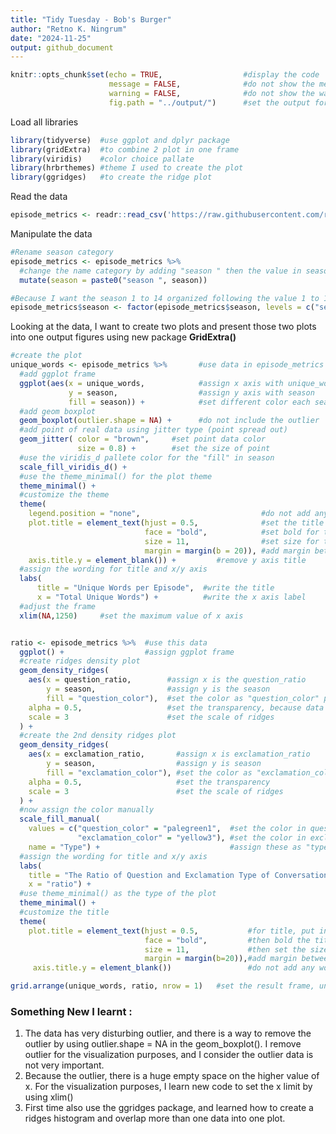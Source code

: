 ```yaml
---
title: "Tidy Tuesday - Bob's Burger"
author: "Retno K. Ningrum"
date: "2024-11-25"
output: github_document
---
```


```r
knitr::opts_chunk$set(echo = TRUE,                  #display the code
                      message = FALSE,              #do not show the message
                      warning = FALSE,              #do not show the warning
                      fig.path = "../output/")      #set the output for image
```

Load all libraries
```r
library(tidyverse)  #use ggplot and dplyr package 
library(gridExtra)  #to combine 2 plot in one frame
library(viridis)    #color choice pallate
library(hrbrthemes) #theme I used to create the plot
library(ggridges)   #to create the ridge plot
```
Read the data
```r
episode_metrics <- readr::read_csv('https://raw.githubusercontent.com/rfordatascience/tidytuesday/master/data/2024/2024-11-19/episode_metrics.csv')
```

Manipulate the data
```r
#Rename season category
episode_metrics <- episode_metrics %>%
  #change the name category by adding "season " then the value in season
  mutate(season = paste0("season ", season))  

#Because I want the season 1 to 14 organized following the value 1 to 14, then I have to change the data type into factor then arrange their level.
episode_metrics$season <- factor(episode_metrics$season, levels = c("season 1", "season 2", "season 3", "season 4", "season 5", "season 6", "season 7", "season 8", "season 9", "season 10", "season 11", "season 12", "season 13", "season 14"))
```

Looking at the data, I want to create two plots and present those two plots into one output figures using new package **GridExtra()**
```r

#create the plot
unique_words <- episode_metrics %>%       #use data in episode_metrics
  #add ggplot frame
  ggplot(aes(x = unique_words,            #assign x axis with unique_words
             y = season,                  #assign y axis with season
             fill = season)) +            #set different color each season
  #add geom boxplot
  geom_boxplot(outlier.shape = NA) +      #do not include the outlier
  #add point of real data using jitter type (point spread out)
  geom_jitter( color = "brown",     #set point data color 
               size = 0.8) +        #set the size of point
  #use the viridis_d pallete color for the "fill" in season
  scale_fill_viridis_d() +
  #use the theme_minimal() for the plot theme
  theme_minimal() +
  #customize the theme
  theme(
    legend.position = "none",                           #do not add any legend
    plot.title = element_text(hjust = 0.5,              #set the title position into center
                              face = "bold",            #set bold for title
                              size = 11,                #set size for title
                              margin = margin(b = 20)), #add margin between title to plot
    axis.title.y = element_blank()) +         #remove y axis title        
  #assign the wording for title and x/y axis  
  labs( 
      title = "Unique Words per Episode",  #write the title
      x = "Total Unique Words") +          #write the x axis label
  #adjust the frame 
  xlim(NA,1250)     #set the maximum value of x axis


ratio <- episode_metrics %>%  #use this data
  ggplot() +                  #assign ggplot frame
  #create ridges density plot
  geom_density_ridges(
    aes(x = question_ratio,        #assign x is the question_ratio
        y = season,                #assign y is the season
        fill = "question_color"),  #set the color as "question_color" pallete 
    alpha = 0.5,                   #set the transparency, because data might overlap
    scale = 3                      #set the scale of ridges
  ) +
  #create the 2nd density ridges plot
  geom_density_ridges(
    aes(x = exclamation_ratio,       #assign x is exclamation_ratio
        y = season,                  #assign y is season
        fill = "exclamation_color"), #set the color as "exclamation_color"
    alpha = 0.5,                     #set the transparency
    scale = 3                        #set the scale of ridges
  ) +
  #now assign the color manually
  scale_fill_manual(
    values = c("question_color" = "palegreen1",  #set the color in question_color
               "exclamation_color" = "yellow3"), #set the color in exclamation_color
    name = "Type") +                             #assign these as "type" 
  #assign the wording for title and x/y axis
  labs(
    title = "The Ratio of Question and Exclamation Type of Conversation",  #set the title
    x = "ratio") +                                                         #set the x axis
  #use theme_minimal() as the type of the plot
  theme_minimal() +
  #customize the title
  theme(
    plot.title = element_text(hjust = 0.5,           #for title, put in the center alignment
                              face = "bold",         #then bold the title
                              size = 11,             #then set the size
                              margin = margin(b=20)),#add margin between title to plot
     axis.title.y = element_blank())                 #do not add any words in y axis

grid.arrange(unique_words, ratio, nrow = 1)   #set the result frame, unique words on left, ratio on right, number of row is 1. 
```

### Something New I learnt :   
1. The data has very disturbing outlier, and there is a way to remove the outlier by using outlier.shape = NA in the geom_boxplot(). I remove outlier for the visualization purposes, and I consider the outlier data is not very important.  
2. Because the outlier, there is a huge empty space on the higher value of x. For the visualization purposes, I learn new code to set the x limit by using xlim()  
3. First time also use the ggridges package, and learned how to create a ridges histogram and overlap more than one data into one plot. 